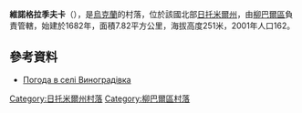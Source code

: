 {{coord|50|1|1|N|27|55|57|E|scale:30000|display=title}}

'''維諾格拉季夫卡'''（{{lang-uk|Виноградівка}}），是[[烏克蘭|烏克蘭]]的村落，位於該國北部[[日托米爾州|日托米爾州]]，由[[柳巴爾區|柳巴爾區]]負責管轄，始建於1682年，面積7.82平方公里，海拔高度251米，2001年人口162。

==參考資料==
* [http://weather.in.ua/ua/zhitomirskaja/3599 Погода в селі Виноградівка] {{Wayback|url=http://weather.in.ua/ua/zhitomirskaja/3599 |date=20111219132656 }}

{{DEFAULTSORT:Виноградівка}}
[[Category:日托米爾州村落|Category:日托米爾州村落]]
[[Category:柳巴爾區村落|Category:柳巴爾區村落]]


{{Zhytomyr-geo-stub}}